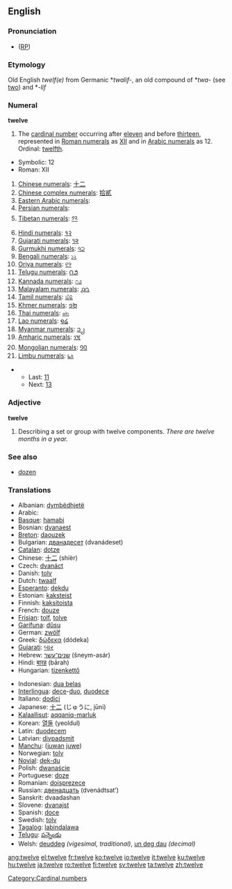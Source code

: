 ==English==
{{rank|consider|provided|Rome|970|twelve|opposite|vast|isn't}}
===Pronunciation===
* ([[RP]]) {{IPA|/twelv/}}
===Etymology===
Old English ''twelf(e)'' from Germanic *''twalif-'', an old compound of *''twa-'' (see [[two]]) and *''-lif''
===Numeral===
'''twelve'''

# The [[cardinal number]] occurring after [[eleven]] and before [[thirteen]], represented in [[Roman numerals]] as [[XII]] and in [[Arabic numeral]]s as 12. Ordinal: [[twelfth]].
*Symbolic: 12
*Roman: XII
#[[w:Chinese numerals|Chinese numerals]]: [[十二]]
#[[w:Chinese numerals|Chinese complex numerals]]: [[拾貳]]
#[[w:Eastern Arabic numerals|Eastern Arabic numerals]]: {{ARchar|[[١٢]]}}
#[[w:Eastern Arabic numerals|Persian numerals]]: {{FAchar|[[۱۲]]}}
#[[w:Indian numerals|Tibetan numerals]]: [[༡༢]]
#[[w:Indian numerals|Hindi numerals]]: [[१२]]
#[[w:Indian numerals|Gujarati numerals]]: [[૧૨]]
#[[w:Indian numerals|Gurmukhi numerals]]: [[੧੨]]
#[[w:Indian numerals|Bengali numerals]]: [[১২]]
#[[w:Indian numerals|Oriya numerals]]: [[୧୨]]
#[[w:Indian numerals|Telugu numerals]]: [[౧౨]]
#[[w:Indian numerals|Kannada numerals]]: [[೧೨]]
#[[w:Indian numerals|Malayalam numerals]]: [[൧൨]]
#[[w:Indian numerals|Tamil numerals]]: [[௰௨]]
#[[w:Khmer script|Khmer numerals]]: [[១២]]
#[[w:Thai numerals|Thai numerals]]: [[๑๒]]
#[[w:Lao alphabet|Lao numerals]]: [[໑໒]]
#[[w:Burmese alphabet|Myanmar numerals]]: [[၁၂]]
#[[w:Amharic language|Amharic numerals]]: [[፲፪]]
#[[w:Mongolian alphabet|Mongolian numerals]]: [[᠑᠒]]
#[[w:Limbu language|Limbu numerals]]: [[᥇᥈]]

**Last: [[eleven|11]]
**Next: [[thirteen|13]]

===Adjective===
'''twelve'''
# Describing a set or group with twelve components. ''There are twelve months in a year.''

===See also===
*[[dozen]]

===Translations===
{{top}}
*Albanian: [[dymbëdhjetë]]
*Arabic: {{ARchar|[[اثنى عشر]]}} {{Unicode|(’íθna ʕášar)}}
*[[Basque]]: [[hamabi]]
*Bosnian: [[dvanaest]]
*[[Breton]]: [[daouzek]]
*Bulgarian: [[дванадесет]] (dvanádeset)
*[[Catalan]]: [[dotze]]
*Chinese: [[十二]] (shíèr)
*Czech: [[dvanáct]]
*Danish: [[tolv]]
*Dutch: [[twaalf]]
*[[Esperanto]]: [[dekdu]]
*Estonian: [[kaksteist]]
*Finnish: [[kaksitoista]]
*French: [[douze]]
*[[Frisian]]: [[tolf]], [[tolve]]
*[[Garífuna]]: [[dûsu]]
*German: [[zwölf]]
*Greek: [[δώδεκα]] (dódeka)
*[[Gujarati]]: [[બાર]]
*Hebrew: [[שנים־עשר]] (šneym-asár)
*Hindi: [[बारह]] (bārah)
*Hungarian: [[tizenkettő]]
{{mid}}
*Indonesian: [[dua belas]]
*[[Interlingua]]: [[dece]]-[[duo]], [[duodece]]
*Italiano: [[dodici]]
*Japanese: [[十二]] (じゅうに, jūni)
*[[Kalaallisut]]: [[aqqaniq-marluk]]
*Korean: [[열둘]] (yeoldul)
*Latin: [[duodecem]]
*Latvian: [[divpadsmit]]
*[[Manchu]]: ([[juwan]] [[juwe]])
*Norwegian: [[tolv]]
*[[Novial]]: [[dek-du]]
*Polish: [[dwanaście]]
*Portuguese: [[doze]]
*Romanian: [[doisprezece]]
*Russian: [[двенадцать]] (dvenádtsat’)
*Sanskrit: dvaadashan
*Slovene: [[dvanajst]]
*Spanish: [[doce]]
*Swedish: [[tolv]]
*[[Tagalog]]: [[labindalawa]]
*[[Telugu]]: [[పన్నెండు]]
*Welsh: [[deuddeg]] ''(vigesimal, traditional)'', [[un deg dau]] ''(decimal)''
{{bottom}}

[[Category:Cardinal numbers]]

[[ang:twelve]]
[[el:twelve]]
[[fr:twelve]]
[[ko:twelve]]
[[io:twelve]]
[[it:twelve]]
[[ku:twelve]]
[[hu:twelve]]
[[ja:twelve]]
[[ro:twelve]]
[[fi:twelve]]
[[sv:twelve]]
[[ta:twelve]]
[[zh:twelve]]